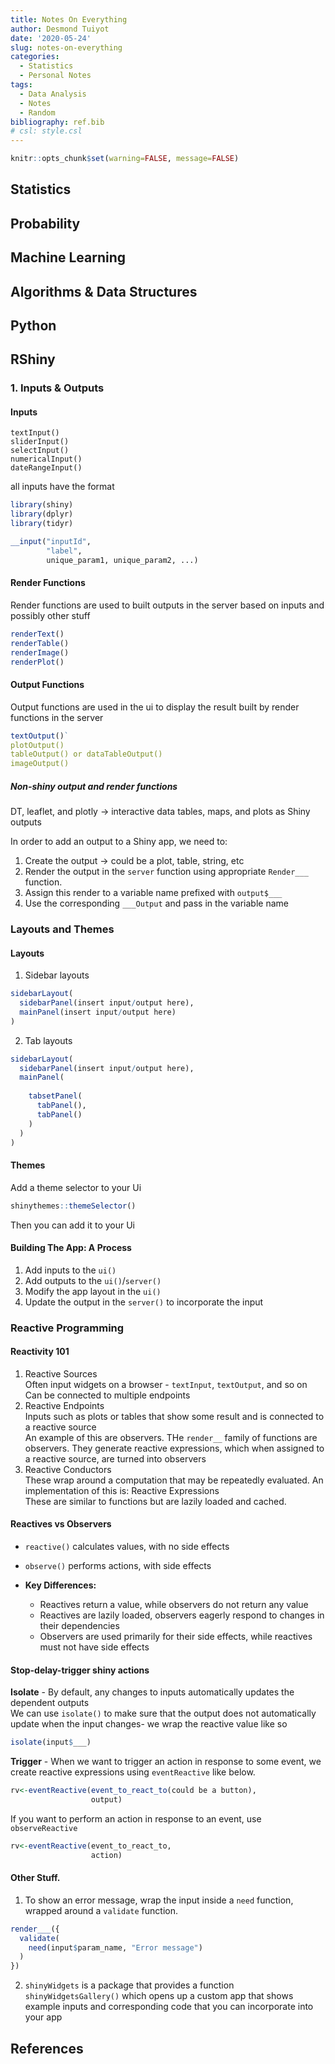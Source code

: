 ```yaml
---
title: Notes On Everything
author: Desmond Tuiyot
date: '2020-05-24'
slug: notes-on-everything
categories:
  - Statistics
  - Personal Notes
tags:
  - Data Analysis
  - Notes
  - Random
bibliography: ref.bib
# csl: style.csl 
---
```


```r
knitr::opts_chunk$set(warning=FALSE, message=FALSE)
```

## Statistics {#statistics}

## Probability {#probability}

## Machine Learning {#machine_learning}

## Algorithms & Data Structures {#algos_data_structures}

## Python

## RShiny

### 1. Inputs & Outputs
#### Inputs
```
textInput()
sliderInput()
selectInput()
numericalInput()
dateRangeInput()
```

all inputs have the format

```r
library(shiny)
library(dplyr)
library(tidyr)
```
``` r
__input("inputId",
        "label",
        unique_param1, unique_param2, ...)
```


#### Render Functions
Render functions are used to built outputs in the server based on
inputs and possibly other stuff

```r
renderText()
renderTable()
renderImage()
renderPlot()
```

#### Output Functions
Output functions are used in the ui to display the result built by 
render functions in the server

```r
textOutput()`
plotOutput()
tableOutput() or dataTableOutput()
imageOutput()
```

##### Non-shiny output and render functions
DT, leaflet, and plotly -> interactive data tables, maps, and plots as Shiny outputs

In order to add an output to a Shiny app, we need to:

1. Create the output -> could be a plot, table, string, etc
2. Render the output in the `server` function using appropriate `Render___` function.
3. Assign this render to a variable name prefixed with `output$___`
3. Use the corresponding `___Output` and pass in the variable name

### Layouts and Themes

#### Layouts

1. Sidebar layouts
```r
sidebarLayout(
  sidebarPanel(insert input/output here),
  mainPanel(insert input/output here)
)
```

2. Tab layouts
```r
sidebarLayout(
  sidebarPanel(insert input/output here),
  mainPanel(
    
    tabsetPanel(
      tabPanel(),
      tabPanel()
    )
  )
)
```

#### Themes
Add a theme selector to your Ui
```r
shinythemes::themeSelector()
```
Then you can add it to your Ui

#### Building The App: A Process

1. Add inputs to the `ui()`
2. Add outputs to the `ui()`/`server()`
3. Modify the app layout in the `ui()`
4. Update the output in the `server()` to incorporate the input

### Reactive Programming  
#### Reactivity 101  
1. Reactive Sources  
Often input widgets on a browser - `textInput`, `textOutput`, and so on  
Can be connected to multiple endpoints
2. Reactive Endpoints  
Inputs such as plots or tables that show some result and is connected to a reactive source  
An example of this are  observers. THe `render__` family of functions are observers. They generate reactive expressions, which when assigned to a reactive source, are turned into observers
3. Reactive Conductors  
These wrap around a computation that may be repeatedly evaluated. An implementation of this is: Reactive Expressions    
These are similar to functions but are lazily loaded and cached.

#### Reactives vs Observers  
* `reactive()` calculates values, with no side effects
* `observe()` performs actions, with side effects

* **Key Differences:**  
  + Reactives return a value, while observers do not return any value
  + Reactives are lazily loaded, observers eagerly respond to changes in their dependencies
  + Observers are used primarily for their side effects, while reactives must not have side effects

#### Stop-delay-trigger shiny actions  
**Isolate** - By default, any changes to inputs automatically updates the dependent outputs  
We can use `isolate()` to make sure that the output does not automatically update
when the input changes- we wrap the reactive value like so 
```r
isolate(input$___)
```  
**Trigger** - When we want to trigger an action in response to some event, we create reactive expressions using `eventReactive` like below. 
```r
rv<-eventReactive(event_to_react_to(could be a button),
                  output)
```
If you want to perform an action in response to an event, use `observeReactive`
```r
rv<-eventReactive(event_to_react_to,
                  action)
```

#### Other Stuff.  
1. To show an error message, wrap the input inside  a `need` function, wrapped around a `validate` function. 
```r
render___({
  validate(
    need(input$param_name, "Error message")
  )
})
```
2. `shinyWidgets` is a package that provides a function `shinyWidgetsGallery()` which opens up a custom app that shows example inputs and corresponding code that you can incorporate into your app 



## References {#references}
